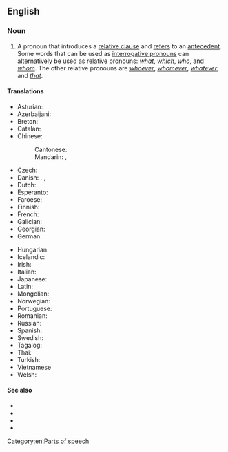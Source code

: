 {{also|relative-pronoun}}
==English==

===Noun===
{{examples|*''the woman '''who''' is wearing the funny hat''
*''the funny hat '''that''' is on her head''}}
{{wikipedia}}
{{en-noun}}

# {{lb|en|grammar}} A pronoun that introduces a [[relative clause]] and [[refer]]s to an [[antecedent]]. Some words that can be used as [[interrogative pronoun]]s can alternatively be used as relative pronouns: ''[[what]]'', ''[[which]]'', ''[[who]]'', and ''[[whom]]''. The other relative pronouns are ''[[whoever]]'', ''[[whomever]]'', ''[[whatever]]'', and ''[[that]]''.

====Translations====
{{trans-top|pronoun that introduces a relative clause}}
* Asturian: {{t|ast|pronome rellativu|m}}
* Azerbaijani: {{t|az|nisbi əvəzlik}}
* Breton: {{t|br|ger stagañ}}
* Catalan: {{t|ca|pronom relatiu|m}}
* Chinese:
*: Cantonese: {{t|yue|關係代名詞|tr=gwaan1 hai6 doi6 ming4 ci4|sc=Hani}}
*: Mandarin: {{t|cmn|關係代名詞|sc=Hani}}, {{t|cmn|关系代名词|tr=guānxi dàimíngcí|sc=Hani}}
* Czech: {{t|cs|vztažné zájmeno|n}}
* Danish: {{t|da|relativpronomen|n}}, {{t|da|relativt pronomen}}, {{t|da|henførende stedord|n}}
* Dutch: {{t+|nl|betrekkelijk voornaamwoord|n}}
* Esperanto: {{t|eo|rilata pronomo}}
* Faroese: {{t|fo|afturbeint fornavn|n}}
* Finnish: {{t+|fi|relatiivipronomini}}
* French: {{t+|fr|pronom relatif|m}}
* Galician: {{t|gl|pronome relativo|m}}
* Georgian: {{t|ka|მიმართებითი ნაცვალსახელი}}
* German: {{t+|de|Relativpronomen|n}}
{{trans-mid}}
* Hungarian: {{t|hu|vonatkozó névmás}}
* Icelandic: {{t+|is|tilvísunarfornafn|n}}
* Irish: {{t|ga|forainm coibhneasta|m}}
* Italian: {{t|it|pronome relativo}}
* Japanese: {{t|ja|関係代名詞|tr=かんけいだいめいし, kankei-daimeishi}}
* Latin: {{t|la|pronomen relativum}}
* Mongolian: {{t|mn|Холбох төлөөний нэр}}
* Norwegian: {{t|no|relativt pronomen}}
* Portuguese: {{t+|pt|pronome relativo|m}}
* Romanian: {{t+|ro|pronume relativ|n}}
* Russian: {{t+|ru|относи́тельное местоиме́ние|n}}
* Spanish: {{t|es|pronombre relativo|m}}
* Swedish: {{t+|sv|relativpronomen}}
* Tagalog: {{t|tl|panghalip na pamanggit}}
* Thai: {{t+|th|ประพันธสรรพนาม}}
* Turkish: {{t|tr|ilgi adılı}}
* Vietnamese {{t|vi|đại từ quan hệ}}
* Welsh: {{t|cy|rhagenw perthynol|m}}
{{trans-bottom}}

====See also====
* {{l|en|interrogative pronoun}}
* {{l|en|indefinite pronoun}}
* {{l|en|relative adjective}}
* {{l|en|relative adverb}}

[[Category:en:Parts of speech]]